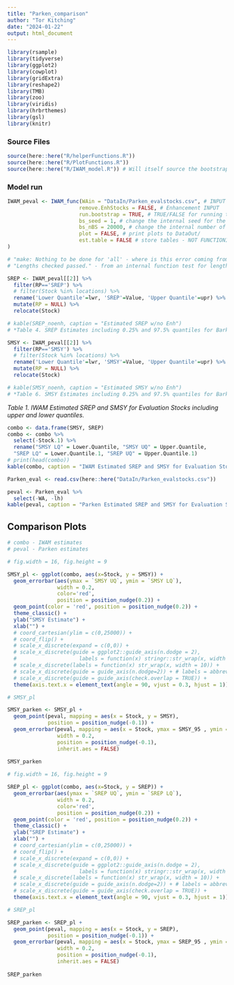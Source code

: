 ```yaml
---
title: "Parken_comparison"
author: "Tor Kitching"
date: "2024-01-22"
output: html_document
---
```



```r
library(rsample)
library(tidyverse)
library(ggplot2)
library(cowplot)
library(gridExtra)
library(reshape2)
library(TMB)
library(zoo)
library(viridis)
library(hrbrthemes)
library(gsl)
library(knitr)
```

### Source Files

```r
source(here::here("R/helperFunctions.R"))
source(here::here("R/PlotFunctions.R"))
source(here::here("R/IWAM_model.R")) # Will itself source the bootstrap code through the function Get.LRP.bs()
```

### Model run
``` r
IWAM_peval <- IWAM_func(WAin = "DataIn/Parken_evalstocks.csv", # INPUT Data
                       remove.EnhStocks = FALSE, # Enhancement INPUT
                       run.bootstrap = TRUE, # TRUE/FALSE for running the bootstrap process
                       bs_seed = 1, # change the internal seed for the bootstrap
                       bs_nBS = 20000, # change the internal number of trials for the bootstrap - 20000
                       plot = FALSE, # print plots to DataOut/
                       est.table = FALSE # store tables - NOT FUNCTIONING
)

# "make: Nothing to be done for 'all' - where is this error coming from?
# "Lengths checked passed." - from an internal function test for lengths after joins
```

```r
SREP <- IWAM_peval[[2]] %>%
  filter(RP=='SREP') %>%
  # filter(Stock %in% locations) %>%
  rename('Lower Quantile'=lwr, 'SREP'=Value, 'Upper Quantile'=upr) %>%
  mutate(RP = NULL) %>%
  relocate(Stock)

# kable(SREP_noenh, caption = "Estimated SREP w/no Enh")
# *Table 4. SREP Estimates including 0.25% and 97.5% quantiles for Barkley, Clayoquot, Kyuquot, Nootka/Esperanza, Quatsino.*
```

```r
SMSY <- IWAM_peval[[2]] %>%
  filter(RP=='SMSY') %>%
  # filter(Stock %in% locations) %>%
  rename('Lower Quantile'=lwr, 'SMSY'=Value, 'Upper Quantile'=upr) %>%
  mutate(RP = NULL) %>%
  relocate(Stock)

# kable(SMSY_noenh, caption = "Estimated SMSY w/no Enh")
# *Table 6. SMSY Estimates including 0.25% and 97.5% quantiles for Barkley, Clayoquot, Kyuquot, Nootka/Esperanza, Quatsino.*
```

*Table 1. IWAM Estimated SREP and SMSY for Evaluation Stocks including upper and lower quantiles.*
``` r
combo <- data.frame(SMSY, SREP)
combo <- combo %>%
  select(-Stock.1) %>%
  rename("SMSY LQ" = Lower.Quantile, "SMSY UQ" = Upper.Quantile,
  "SREP LQ" = Lower.Quantile.1, "SREP UQ" = Upper.Quantile.1)
# print(head(combo))
kable(combo, caption = "IWAM Estimated SREP and SMSY for Evaluation Stocks")
```


``` r
Parken_eval <- read.csv(here::here("DataIn/Parken_evalstocks.csv"))

peval <- Parken_eval %>% 
  select(-WA, -lh)
kable(peval, caption = "Parken Estimated SREP and SMSY for Evaluation Stocks including upper and lower quantiles")
```

## Comparison Plots

``` r
# combo - IWAM estimates
# peval - Parken estimates
```

``` r
# fig.width = 16, fig.height = 9

SMSY_pl <- ggplot(combo, aes(x=Stock, y = SMSY)) +
  geom_errorbar(aes(ymax = `SMSY UQ`, ymin = `SMSY LQ`), 
                width = 0.2, 
                color='red', 
                position = position_nudge(0.2)) +
  geom_point(color = 'red', position = position_nudge(0.2)) +
  theme_classic() + 
  ylab("SMSY Estimate") + 
  xlab("") +
  # coord_cartesian(ylim = c(0,25000)) +
  # coord_flip() +
  # scale_x_discrete(expand = c(0,0)) +
  # scale_x_discrete(guide = ggplot2::guide_axis(n.dodge = 2), 
  #                    labels = function(x) stringr::str_wrap(x, width = 20)) +
  # scale_x_discrete(labels = function(x) str_wrap(x, width = 10)) +
  # scale_x_discrete(guide = guide_axis(n.dodge=2)) + # labels = abbreviate
  # scale_x_discrete(guide = guide_axis(check.overlap = TRUE)) +
  theme(axis.text.x = element_text(angle = 90, vjust = 0.3, hjust = 1))

# SMSY_pl

SMSY_parken <- SMSY_pl + 
  geom_point(peval, mapping = aes(x = Stock, y = SMSY), 
             position = position_nudge(-0.1)) + 
  geom_errorbar(peval, mapping = aes(x = Stock, ymax = SMSY_95 , ymin = SMSY_5), 
                width = 0.2,                     
                position = position_nudge(-0.1), 
                inherit.aes = FALSE) 
 
SMSY_parken
```

``` r
# fig.width = 16, fig.height = 9

SREP_pl <- ggplot(combo, aes(x=Stock, y = SREP)) +
  geom_errorbar(aes(ymax = `SREP UQ`, ymin = `SREP LQ`), 
                width = 0.2, 
                color='red', 
                position = position_nudge(0.2)) +
  geom_point(color = 'red', position = position_nudge(0.2)) +
  theme_classic() + 
  ylab("SREP Estimate") + 
  xlab("") +
  # coord_cartesian(ylim = c(0,25000)) +
  # coord_flip() +
  # scale_x_discrete(expand = c(0,0)) +
  # scale_x_discrete(guide = ggplot2::guide_axis(n.dodge = 2), 
  #                    labels = function(x) stringr::str_wrap(x, width = 20)) +
  # scale_x_discrete(labels = function(x) str_wrap(x, width = 10)) +
  # scale_x_discrete(guide = guide_axis(n.dodge=2)) + # labels = abbreviate
  # scale_x_discrete(guide = guide_axis(check.overlap = TRUE)) +
  theme(axis.text.x = element_text(angle = 90, vjust = 0.3, hjust = 1))

# SREP_pl

SREP_parken <- SREP_pl + 
  geom_point(peval, mapping = aes(x = Stock, y = SREP), 
             position = position_nudge(-0.1)) + 
  geom_errorbar(peval, mapping = aes(x = Stock, ymax = SREP_95 , ymin = SREP_5), 
                width = 0.2,                     
                position = position_nudge(-0.1), 
                inherit.aes = FALSE) 
 
SREP_parken
```